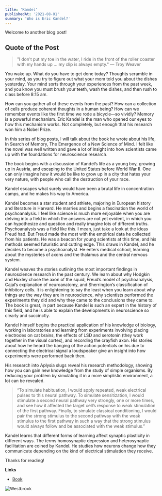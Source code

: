 ```yaml
---
title: 'Kandel'
publishedAt: '2021-08-01'
summary: 'Who is Eric Kandel?'
---
```


Welcome to another blog post!

## Quote of the Post
> "I don't put my toe in the water, I ride in the front of the roller coaster with my hands up ... my clip is always empty." — Troy Weaver

You wake up. What do you have to get done today? Thoughts scramble in your mind, as you try to figure out what your mom told you about the dishes yesterday. Your mind sorts through your experiences from the past week, and you know you must brush your teeth, wash the dishes, and then rush to class before 8:15 am. 

How can you gather all of these events from the past? How can a collection of cells produce coherent thoughts in a human being? How can we remember events like the first time we rode a bicycle—so vividly? Memory is a powerful mechanism. Eric Kandel is the man who opened our eyes to how this mechanism works. Not completely, but enough that his research won him a Nobel Prize.

In this series of blog posts, I will talk about the book he wrote about his life, In Search of Memory, The Emergence of a New Science of Mind. I felt like the novel was well written and gave a lot of insight into how scientists came up with the foundations for neuroscience research.

The book begins with a discussion of Kandel’s life as a young boy, growing up in Austria, and escaping to the United States before World War II. One can only imagine how it would be like to grow up in a city that hates your very nature, with people who call the destruction of your race. 

Kandel escapes what surely would have been a brutal life in concentration camps, and he makes his way to America.  

Kandel becomes a star student and athlete, majoring in European history and literature in Harvard. He marries and begins a fascination the world of psychoanalysis. I feel like science is much more enjoyable when you are delving into a field in which the answers are not yet evident, in which you can hypothesize and question and really imagine lots of different truths. Psychoanalysis was a field like this. I mean, just take a look at the ideas Freud had. But Freud made the most with the empirical data he collected from his patients. He was a beacon for young scientists at this time, and his methods seemed futuristic and cutting edge. This draws in Kandel, and he decides to become a psychoanalyst. He enters medical school, learning about the mysteries of axons and the thalamus and the central nervous system. 

Kandel weaves the stories outlining the most important findings in neuroscience research in the past century. We learn about why Hodgkin and Huxley chose the axon of the squid, Freud’s model of psychoanalysis, Cajal’s explanation of neuroanatomy, and Sherrington’s classification of inhibitory cells. It is enlightening to say the least when you learn about why things are the way they are in neuroscience, why scientists performed the experiments they did and why they came to the conclusions they came to. The book is great, in part because Kandel is such an expert in the history of this field, and he is able to explain the developments in neuroscience so clearly and succinctly.

Kandel himself begins the practical application of his knowledge of biology, working in laboratories and learning from experiments involving placing electrodes on cat brains, the effects of LSD and serotonin (they work together in the visual cortex), and recording the crayfish axon. His stories about how he heard the banging of the action potentials on his due to connecting the electrical signal a loudspeaker give an insight into how experiments were performed back then. 

His research into Aplysia slugs reveal his research methodology, showing how you can gain new knowledge from the study of simple organisms. By reducing your problem by simulating it in a more simplistic environment, a lot can be revealed. 

> “To simulate habituation, I would apply repeated, weak electrical pulses to this neural pathway. To simulate sensitization, I would stimulate a second neural pathway very strongly, one or more times, and see how it affected the target cell’s response to weak stimulation of the first pathway. Finally, to simulate classical conditioning, I would pair the strong stimulus to the second pathway with the weak stimulus to the first pathway in such a way that the strong stimulus would always follow and be associated with the weak stimulus.”

Kandel learns that different forms of learning affect synaptic plasticity in different ways. The terms homosynaptic depression and heterosynaptic facilitation are coined by Kandel. He studies how neurons change how they communicate depending on the kind of electrical stimulation they receive.

Thanks for reading!

**Links**
- [Book](https://www.goodreads.com/book/show/4075.In_Search_of_Memory)

![Westbrook](/images/dancing.gif)
